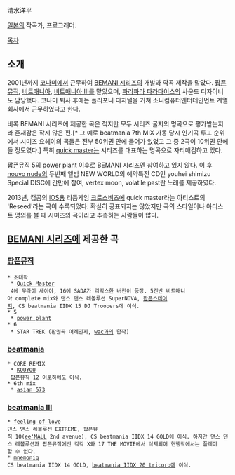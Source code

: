 清水洋平

[[일본]]의 작곡가, 프로그래머.

[[목차]]

== 소개 ==
2001년까지 [[코나미]]에서 근무하여 [[BEMANI 시리즈]]의 개발과 악곡 제작을 맡았다. [[팝픈뮤직]], [[비트매니아]], [[비트매니아 III]]를 맡았으며, [[파라파라 파라다이스]]의 사운드 디자이너도 담당했다. 코나미 퇴사 후에는 폴리포니 디지털을 거쳐 소니컴퓨터엔터테인먼트 계열 회사에서 근무하였다고 한다.

비록 BEMANI 시리즈에 제공한 곡은 적지만 모두 시리즈 굴지의 명곡으로 평가받는지라 존재감은 작지 않은 편.[* 그 예로 beatmania 7th MIX 가동 당시 인기곡 투표 순위에서 시미즈 요헤이의 곡들은 전부 50위권 안에 들어가 있었고 그 중 2곡이 10위권 안에 들 정도였다.] 특히 [[quick master]]는 시리즈를 대표하는 명곡으로 자리매김하고 있다.

팝픈뮤직 5의 power plant 이후로 BEMANI 시리즈엔 참여하고 있지 않다. 이 후 [[nouvo nude]]의 두번째 앨범 NEW WORLD의 예약특전 CD인 youhei shimizu Special DISC에 간만에 참여, vertex moon, volatile past란 노래를 제공하였다.

2013년, 캡콤의 [[iOS]]용 리듬게임 [[크로스비츠]]에 quick master라는 아티스트의 'Reseed'라는 곡이 수록되었다. 확실히 공표되지는 않았지만 곡의 스타일이나 아티스트 명의를 볼 때 시미즈의 곡이라고 추측하는 사람들이 많다.

== [[BEMANI 시리즈]]에 제공한 곡 ==
=== [[팝픈뮤직]] ===
 * 초대작
  * [[Quick Master]]
  4에 무라이 세이야, 16에 SADA가 리믹스한 버전이 등장. 5건반 비트매니아 complete mix와 댄스 댄스 레볼루션 SuperNOVA, [[팝픈스테이지]], CS beatmania IIDX 15 DJ Troopers에 이식.
 * 5
  * [[power plant]]
 * 6
  * STAR TREK (판권곡 어레인지, [[wac]]과의 합작)
=== [[beatmania]] ===
 * CORE REMIX
  * [[KOUYOU]]
  팝픈뮤직 12 이로하에도 이식.
 * 6th mix
  * [[asian 573]]
=== [[beatmania III]] ===
 * [[feeling of love]]
 댄스 댄스 레볼루션 EXTREME, 팝픈뮤직 10([[ee'MALL]] 2nd avenue), CS beatmania IIDX 14 GOLD에 이식. 하지만 댄스 댄스 레볼루션과 팝픈뮤직에선 각각 X와 17 THE MOVIE에서 삭제되어 현행작에서는 플레이할 수 없다.
 * [[mnemoniq]]
 CS beatmania IIDX 14 GOLD, [[beatmania IIDX 20 tricoro]]에 이식.

